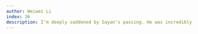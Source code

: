 ```yaml
---
author: Weiwei Li
index: 36
description: I’m deeply saddened by Sayan's passing. He was incredibly kind to accept me as his student, and his wisdom had an immeasurable impact on my personal growth. I will miss him greatly.
---
```


